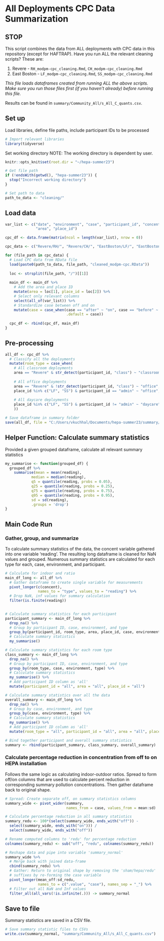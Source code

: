 # All Deployments CPC Data Summarization

## STOP

This script combines the data from ALL deployments with CPC data in this repository (except for HAFTRAP). Have you run ALL the relevant cleaning scripts? These are:

1. Revere - `RH_modpm-cpc_cleaning.Rmd`, `CH_modpm-cpc_cleaning.Rmd`
2. East Boston - `LF_modpm-cpc_cleaning.Rmd`, `SS_modpm-cpc_cleaning.Rmd`

*This file loads  dataframes created from running ALL the above scripts. Make sure you run those files first (if you haven't already) before running this file.*

Results can be found in `summary/Community_All/s_All_C_quants.csv`.

## Set up
Load libraries, define file paths, include participant IDs to be processed
```r
# Import relevant libraries
library(tidyverse)
```

Set working directory
NOTE: The working directory is dependent by user. 
```r
knitr::opts_knit$set(root.dir = "~/hepa-summer23")
```

```r
# Get file path
if (!endsWith(getwd(), "hepa-summer23")) {
  stop("Incorrect working directory")
}
```

```r
# Set path to data
path_to_data <- "cleaning/"
```

## Load data
```r
var_list <- c("date", "environment", "case", "participant_id", "concent", 
              "area", "place_id")

cpc_df <- data.frame(matrix(ncol = length(var_list), nrow = 0))

cpc_data <- c("Revere/RH/", "Revere/CH/", "EastBoston/LF/", "EastBoston/SS/")

for (file_path in cpc_data) {
  # Load CPC data from RData file
  load(paste0(path_to_data, file_path, "cleaned_modpm-cpc.RData"))
  
  loc <- strsplit(file_path, "/")[[1]]
  
  main_df <- main_df %>%
    # Add the area and place ID
    mutate(area = loc[1], place_id = loc[2]) %>%
    # Select only relevant columns
    select(all_of(var_list)) %>%
    # Standardize case between off and on
    mutate(case = case_when(case == "after" ~ "on", case == "before" ~ "off",
                            .default = case))
                                 
  cpc_df <- rbind(cpc_df, main_df)
}
```

## Pre-processing
```r
all_df <- cpc_df %>%
  # Classify all the deployments
  mutate(room_type = case_when(
    # All classroom deployments
    area == "Revere" & str_detect(participant_id, "class") ~ "classroom",
    
    # All office deployments
    area == "Revere" & !str_detect(participant_id, "class") ~ "office",
    place_id %in% c("LF", "SS") & participant_id == "admin" ~ "office",
    
    # All daycare deployments
    place_id %in% c("LF", "SS") & participant_id != "admin" ~ "daycare",
    ))
```

```r
# Save dataframe in summary folder
save(all_df, file = "C:/Users/vkuchhal/Documents/hepa-summer23/summary/Community_All/all_cpc.RData")
```


## Helper Function: Calculate summary statistics
Provided a given grouped dataframe, calculate all relevant summary statistics
```r
my_summarise <- function(grouped_df) {
  grouped_df %>%
    summarise(mean = mean(reading),
            median = median(reading), 
            q5 = quantile(reading, probs = 0.05), 
            q25 = quantile(reading, probs = 0.25),
            q75 = quantile(reading, probs = 0.75),
            q95 = quantile(reading, probs = 0.95),
            sd = sd(reading),
            .groups = 'drop')
}
```


## Main Code Run
### Gather, group, and summarize
To calculate summary statistics of the data, the concent variable gathered into one variable 'reading'. The resulting long dataframe is cleaned for NaN values and grouped. Numerous summary statistics are calculated for each type for each, case, environment, and participant.

```r
# Calculate for indoor and ratio
main_df_long <- all_df %>%
  # Gather dataframe to create single variable for measurements
  pivot_longer(c(concent), 
               names_to = "type", values_to = "reading") %>%
  # Drop NaN, inf values for summary calculation
  filter(is.finite(reading))
  

# Calculate summary statistics for each participant
participant_summary <- main_df_long %>%
  drop_na() %>%
  # Group by participant ID, case, environment, and type
  group_by(participant_id, room_type, area, place_id, case, environment, type) %>%
  # Calculate summary statistics
  my_summarise()

# Calculate summary statistics for each room type
class_summary <- main_df_long %>%
  drop_na() %>%
  # Group by participant ID, case, environment, and type
  group_by(room_type, case, environment, type) %>%
  # Calculate summary statistics
  my_summarise() %>%
  # Add participant ID column as 'all'
  mutate(participant_id = "all", area = "all", place_id = "all")

# Calculate summary statistics over all the data
overall_summary <- main_df_long %>%
  drop_na() %>%
  # Group by case, environment, and type
  group_by(case, environment, type) %>%
  # Calculate summary statistics
  my_summarise() %>%
  # Add participant ID column as 'all'
  mutate(room_type = "all", participant_id = "all", area = "all", place_id = "all")
```

```r
# Bind together participant and overall summary statistics
summary <- rbind(participant_summary, class_summary, overall_summary)
```

### Calculate percentage reduction in concentration from off to on HEPA installation
Follows the same logic as calculating indoor-outdoor ratios. Spread to form 
off/on columns that are used to calculate percent reduction in corresponding
summary pollution concentrations. Then gather dataframe back to original shape.
```r
# Spread: Create separate off, on summary statistics columns
summary_wide <- pivot_wider(summary, 
                            names_from = case, values_from = mean:sd)

# Calculate percentage reduction in all summary statistics
summary_redu <- 100*(select(summary_wide, ends_with("off")) - 
  select(summary_wide, ends_with("on"))) / 
  select(summary_wide, ends_with("off"))

# Rename computed columns to 'redu' for percentage reduction
colnames(summary_redu) <- sub("off", "redu", colnames(summary_redu))

# Reshape data and pipe into variable 'summary_normal'
summary_wide %>%
  # Merge back with joined data-frame
  cbind(summary_redu) %>%
  # Gather: Return to original shape by removing the 'sham/hepa/redu'
  # suffixes by re-forming the case variable
  pivot_longer(mean_off:sd_redu, 
               names_to = c(".value", "case"), names_sep = "_") %>%
  # Filter out all NaN and Inf values
  filter_all(all_vars(!is.infinite(.))) -> summary_normal
```

## Save to file
Summary statistics are saved in a CSV file.
```r
# Save summary statistic files to CSVs
write.csv(summary_normal, "summary/Community_All/s_All_C_quants.csv")
```